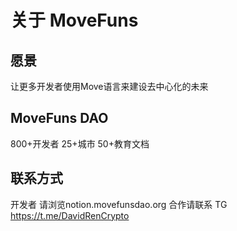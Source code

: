 # 关于 MoveFuns

## 愿景
让更多开发者使用Move语言来建设去中心化的未来

## MoveFuns DAO
800+开发者
25+城市
50+教育文档


## 联系方式
开发者  请浏览notion.movefunsdao.org
合作请联系 TG  https://t.me/DavidRenCrypto 

